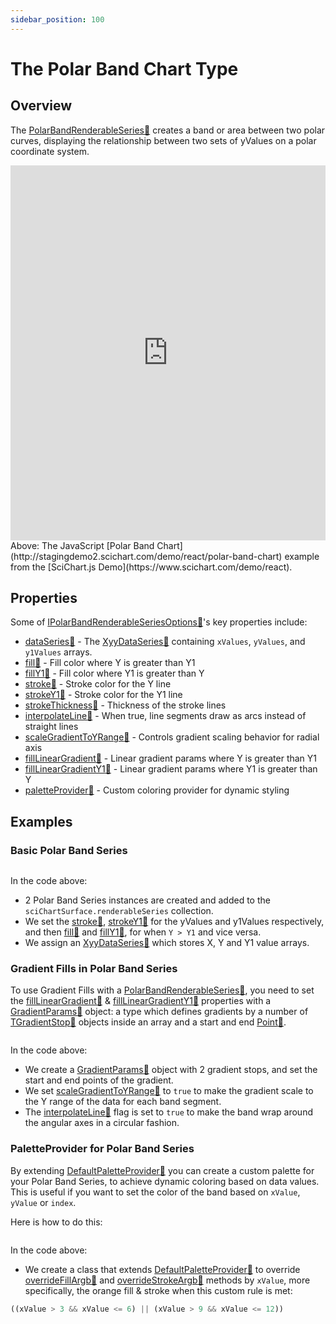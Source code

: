 ```yaml
---
sidebar_position: 100
---
```



# The Polar Band Chart Type

## Overview

The [PolarBandRenderableSeries:blue_book:](https://www.scichart.com/documentation/js/v4/typedoc/classes/polarbandrenderableseries.html) creates a band or area between two polar curves, displaying the relationship between two sets of yValues on a polar coordinate system.

<iframe src="http://stagingdemo2.scichart.com/demo/iframe/polar-band-chart" width="100%" height="600px" frameborder="0"></iframe>

<div style={{textAlign: "center"}}>
Above: The JavaScript [Polar Band Chart](http://stagingdemo2.scichart.com/demo/react/polar-band-chart) example from the [SciChart.js Demo](https://www.scichart.com/demo/react).
</div>

## Properties

Some of [IPolarBandRenderableSeriesOptions:blue_book:](https://www.scichart.com/documentation/js/v4/typedoc/interfaces/ipolarbandrenderableseriesoptions.html)'s key properties include:

- [dataSeries:blue_book:](https://www.scichart.com/documentation/js/v4/typedoc/interfaces/ipolarbandrenderableseries.html#dataseries) - The [XyyDataSeries:blue_book:](https://www.scichart.com/documentation/js/v4/typedoc/classes/xyydataseries.html) containing `xValues`, `yValues`, and `y1Values` arrays.
- [fill:blue_book:](https://www.scichart.com/documentation/js/v4/typedoc/interfaces/ipolarbandrenderableseries.html#fill) - Fill color where Y is greater than Y1
- [fillY1:blue_book:](https://www.scichart.com/documentation/js/v4/typedoc/interfaces/ipolarbandrenderableseries.html#filly1) - Fill color where Y1 is greater than Y
- [stroke:blue_book:](https://www.scichart.com/documentation/js/v4/typedoc/interfaces/ipolarbandrenderableseries.html#stroke) - Stroke color for the Y line
- [strokeY1:blue_book:](https://www.scichart.com/documentation/js/v4/typedoc/interfaces/ipolarbandrenderableseries.html#strokey1) - Stroke color for the Y1 line
- [strokeThickness:blue_book:](https://www.scichart.com/documentation/js/v4/typedoc/interfaces/ipolarbandrenderableseries.html#strokethickness) - Thickness of the stroke lines
- [interpolateLine:blue_book:](https://www.scichart.com/documentation/js/v4/typedoc/interfaces/ipolarbandrenderableseries.html#interpolateline) - When true, line segments draw as arcs instead of straight lines
- [scaleGradientToYRange:blue_book:](https://www.scichart.com/documentation/js/v4/typedoc/interfaces/ipolarbandrenderableseries.html#scalegradienttoyrange) - Controls gradient scaling behavior for radial axis
- [fillLinearGradient:blue_book:](https://www.scichart.com/documentation/js/v4/typedoc/interfaces/ipolarbandrenderableseries.html#filllineargradient) - Linear gradient params where Y is greater than Y1
- [fillLinearGradientY1:blue_book:](https://www.scichart.com/documentation/js/v4/typedoc/interfaces/ipolarbandrenderableseries.html#filllineargradienty1) - Linear gradient params where Y1 is greater than Y
- [paletteProvider:blue_book:](https://www.scichart.com/documentation/js/v4/typedoc/interfaces/ipolarbandrenderableseries.html#paletteprovider) - Custom coloring provider for dynamic styling

## Examples

### Basic Polar Band Series

```ts showLineNumber {23} file=./Basic/demo.ts start=region_A_start end=region_A_end
```

<ChartPreviewWrapper jsContent={simpleBandChart} />

In the code above:

- 2 Polar Band Series instances are created and added to the `sciChartSurface.renderableSeries` collection.
- We set the [stroke:blue_book:](https://www.scichart.com/documentation/js/v4/typedoc/classes/polarbandrenderableseries.html#stroke), [strokeY1:blue_book:](https://www.scichart.com/documentation/js/v4/typedoc/classes/polarbandrenderableseries.html#strokey1) for the yValues and y1Values respectively, and then [fill:blue_book:](https://www.scichart.com/documentation/js/v4/typedoc/classes/polarbandrenderableseries.html#fill) and [fillY1:blue_book:](https://www.scichart.com/documentation/js/v4/typedoc/classes/polarbandrenderableseries.html#filly1), for when `Y > Y1` and vice versa.
- We assign an [XyyDataSeries:blue_book:](https://www.scichart.com/documentation/js/v4/typedoc/classes/xyydataseries.html) which stores X, Y and Y1 value arrays.

### Gradient Fills in Polar Band Series

To use Gradient Fills with a [PolarBandRenderableSeries:blue_book:](https://www.scichart.com/documentation/js/v4/typedoc/classes/polarbandrenderableseries.html), you need to set the [fillLinearGradient:blue_book:](https://www.scichart.com/documentation/js/v4/typedoc/classes/polarbandrenderableseries.html#filllineargradient) & [fillLinearGradientY1:blue_book:](https://www.scichart.com/documentation/js/v4/typedoc/classes/polarbandrenderableseries.html#filllineargradienty1) properties with a [GradientParams:blue_book:](https://www.scichart.com/documentation/js/v4/typedoc/classes/gradientparams.html) object: a type which defines gradients by a number of [TGradientStop:blue_book:](https://www.scichart.com/documentation/js/v4/typedoc/classes/gradientparams.html#gradientstops) objects inside an array and a start and end [Point:blue_book:](https://www.scichart.com/documentation/js/v4/typedoc/classes/gradientparams.html#startpoint).

```ts showLineNumbers {10-18} file=./GradientFill/demo.ts start=region_A_start end=region_A_end
```

<ChartPreviewWrapper jsContent={gradientFillBandChart} />

In the code above:
- We create a [GradientParams:blue_book:](https://www.scichart.com/documentation/js/v4/typedoc/classes/gradientparams.html) object with 2 gradient stops, and set the start and end points of the gradient.
- We set [scaleGradientToYRange:blue_book:](https://www.scichart.com/documentation/js/v4/typedoc/classes/polarbandrenderableseries.html#scalegradienttoyrange) to `true` to make the gradient scale to the Y range of the data for each band segment.
- The [interpolateLine:blue_book:](https://www.scichart.com/documentation/js/v4/typedoc/classes/polarbandrenderableseries.html#interpolateline) flag is set to `true` to make the band wrap around the angular axes in a circular fashion.

### PaletteProvider for Polar Band Series

By extending [DefaultPaletteProvider:blue_book:](https://www.scichart.com/documentation/js/v4/typedoc/classes/defaultpaletteprovider.html) you can create a custom palette for your Polar Band Series, to achieve dynamic coloring based on data values. This is useful if you want to set the color of the band based on `xValue`, `yValue` or `index`.

Here is how to do this:

```ts showLineNumbers {9-15,17-24,36} file=./PaletteProvider/demo.ts start=region_A_start end=region_A_end
```

<ChartPreviewWrapper jsContent={PaletteProviderExample} />

In the code above:
- We create a class that extends [DefaultPaletteProvider:blue_book:](https://www.scichart.com/documentation/js/v4/typedoc/classes/defaultpaletteprovider.html) to override [overrideFillArgb:blue_book:](https://www.scichart.com/documentation/js/v4/typedoc/classes/defaultpaletteprovider.html#overridefillargb) and [overrideStrokeArgb:blue_book:](https://www.scichart.com/documentation/js/v4/typedoc/classes/defaultpaletteprovider.html#overridestrokeargb) methods by `xValue`, more specifically, the orange fill & stroke when this custom rule is met:
```ts
((xValue > 3 && xValue <= 6) || (xValue > 9 && xValue <= 12))
```